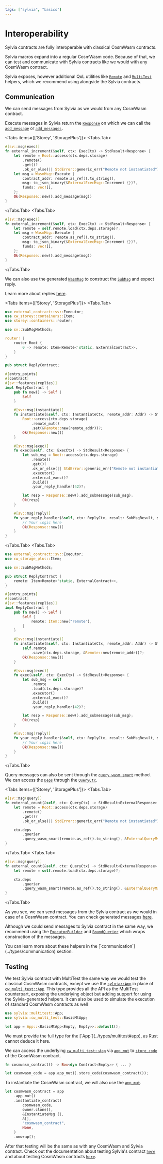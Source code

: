 ```yaml
---
tags: ["sylvia", "basics"]
---
```



# Interoperability

<Callout>Sylvia contracts are fully interoperable with classical CosmWasm contracts.</Callout>

Sylvia macros expand into a regular CosmWasm code. Because of that, we can test and communicate with
Sylvia contracts like we would with any CosmWasm contract.

Sylvia exposes, however additional QoL utilities like [`Remote`](../types/communication#remote) and
[`MultiTest`](../types/multitest) helpers, which we recommend using alongside the Sylvia contracts.

## Communication

We can send messages from Sylvia as we would from any CosmWasm contract.

Execute messages in Sylvia return the
[`Response`](https://docs.rs/cosmwasm-std/latest/cosmwasm_std/struct.Response.html) on which we can
call the
[`add_message`](https://docs.rs/cosmwasm-std/latest/cosmwasm_std/struct.Response.html#method.add_message)
or
[`add_messages`](https://docs.rs/cosmwasm-std/latest/cosmwasm_std/struct.Response.html#method.add_messages).

<Tabs items={['Storey', 'StoragePlus']}>
  <Tabs.Tab>

```rust {3, 8, 13}, template="sylvia-storey-contract"
#[sv::msg(exec)]
fn external_increment(&self, ctx: ExecCtx) -> StdResult<Response> {
    let remote = Root::access(ctx.deps.storage)
        .remote()
        .get()?
        .ok_or_else(|| StdError::generic_err("Remote not instantiated"))?;
    let msg = WasmMsg::Execute {
        contract_addr: remote.as_ref().to_string(),
        msg: to_json_binary(&ExternalExecMsg::Increment {})?,
        funds: vec![],
    };
    Ok(Response::new().add_message(msg))
}
```

  </Tabs.Tab>
  <Tabs.Tab>

```rust {3-4, 9}, template="sylvia-cw-storage-contract"
#[sv::msg(exec)]
fn external_increment(&self, ctx: ExecCtx) -> StdResult<Response> {
    let remote = self.remote.load(ctx.deps.storage)?;
    let msg = WasmMsg::Execute {
        contract_addr: remote.as_ref().to_string(),
        msg: to_json_binary(&ExternalExecMsg::Increment {})?,
        funds: vec![],
    };
    Ok(Response::new().add_message(msg))
}
```

  </Tabs.Tab>
</Tabs>

We can also use the generated
[`WasmMsg`](https://docs.rs/cosmwasm-std/latest/cosmwasm_std/enum.WasmMsg.html) to construct the
[`SubMsg`](https://docs.rs/cosmwasm-std/latest/cosmwasm_std/struct.SubMsg.html) and expect reply.

<Callout>Learn more about replies [here](../../core/entrypoints/reply).</Callout>

<Tabs items={['Storey', 'StoragePlus']}>
  <Tabs.Tab>

```rust {1, 4, 22-24, 30-38, 44-48}, template="sylvia-empty"
use external_contract::sv::Executor;
use cw_storey::containers::Item;
use storey::containers::router;

use sv::SubMsgMethods;

router! {
    router Root {
        0 -> remote: Item<Remote<'static, ExternalContract>>,
    }
}

pub struct ReplyContract;

#[entry_points]
#[contract]
#[sv::features(replies)]
impl ReplyContract {
    pub fn new() -> Self {
        Self
    }

    #[sv::msg(instantiate)]
    fn instantiate(&self, ctx: InstantiateCtx, remote_addr: Addr) -> StdResult<Response> {
        Root::access(ctx.deps.storage)
            .remote_mut()
            .set(&Remote::new(remote_addr))?;
        Ok(Response::new())
    }

    #[sv::msg(exec)]
    fn exec(&self, ctx: ExecCtx) -> StdResult<Response> {
        let sub_msg = Root::access(ctx.deps.storage)
            .remote()
            .get()?
            .ok_or_else(|| StdError::generic_err("Remote not instantiated"))?
            .executor()
            .external_exec()?
            .build()
            .your_reply_handler(42)?;

        let resp = Response::new().add_submessage(sub_msg);
        Ok(resp)
    }

    #[sv::msg(reply)]
    fn your_reply_handler(&self, ctx: ReplyCtx, result: SubMsgResult, your_payload: u64) -> StdResult<Response> {
        // Your logic here
        Ok(Response::new())
    }
}
```

  </Tabs.Tab>
  <Tabs.Tab>

```rust {1, 4, 22-24, 29-35, 41-45}, template="sylvia-empty"
use external_contract::sv::Executor;
use cw_storage_plus::Item;

use sv::SubMsgMethods;

pub struct ReplyContract {
    remote: Item<Remote<'static, ExternalContract>>,
}

#[entry_points]
#[contract]
#[sv::features(replies)]
impl ReplyContract {
    pub fn new() -> Self {
        Self {
            remote: Item::new("remote"),
        }
    }

    #[sv::msg(instantiate)]
    fn instantiate(&self, ctx: InstantiateCtx, remote_addr: Addr) -> StdResult<Response> {
        self.remote
            .save(ctx.deps.storage, &Remote::new(remote_addr))?;
        Ok(Response::new())
    }

    #[sv::msg(exec)]
    fn exec(&self, ctx: ExecCtx) -> StdResult<Response> {
        let sub_msg = self
            .remote
            .load(ctx.deps.storage)?
            .executor()
            .external_exec()?
            .build()
            .your_reply_handler(42)?;

        let resp = Response::new().add_submessage(sub_msg);
        Ok(resp)
    }

    #[sv::msg(reply)]
    fn your_reply_handler(&self, ctx: ReplyCtx, result: SubMsgResult, your_payload: u64) -> StdResult<Response> {
        // Your logic here
        Ok(Response::new())
    }
}
```

  </Tabs.Tab>
</Tabs>

Query messages can also be sent through the
[`query_wasm_smart`](https://docs.rs/cosmwasm-std/latest/cosmwasm_std/struct.QuerierWrapper.html#method.query_wasm_smart)
method. We can access the
[`Deps`](https://docs.rs/cosmwasm-std/latest/cosmwasm_std/struct.Deps.html) through the
[`QueryCtx`](../types/context).

<Tabs items={['Storey', 'StoragePlus']}>
  <Tabs.Tab>

```rust {9-11}, template="sylvia-storey-contract"
#[sv::msg(query)]
fn external_count(&self, ctx: QueryCtx) -> StdResult<ExternalResponse> {
    let remote = Root::access(ctx.deps.storage)
        .remote()
        .get()?
        .ok_or_else(|| StdError::generic_err("Remote not instantiated"))?;

    ctx.deps
        .querier
        .query_wasm_smart(remote.as_ref().to_string(), &ExternalQueryMsg::Count {})
}
```

  </Tabs.Tab>
  <Tabs.Tab>

```rust {5-7}, template="sylvia-cw-storage-contract"
#[sv::msg(query)]
fn external_count(&self, ctx: QueryCtx) -> StdResult<ExternalResponse> {
    let remote = self.remote.load(ctx.deps.storage)?;

    ctx.deps
        .querier
        .query_wasm_smart(remote.as_ref().to_string(), &ExternalQueryMsg::Count {})
}
```

  </Tabs.Tab>
</Tabs>

As you see, we can send messages from the Sylvia contract as we would in case of a CosmWasm
contract. You can check generated messages [here](../macros/generated-types/message-types).

Although we could send messages to Sylvia contract in the same way, we recommend using the
[`ExecutorBuilder`](../types/communication#executorbuilder) and
[`BoundQuerier`](../types/communication#boundquerier) which wraps construction of the messages.

<Callout>
  You can learn more about these helpers in the [`communication`](../types/communication) section.
</Callout>

## Testing

We test Sylvia contract with MultiTest the same way we would test the classical CosmWasm contracts,
except we use the [`sylvia::App`](../types/multitest#app) in place of
[`cw_multi_test::App`](https://docs.rs/cw-multi-test/latest/cw_multi_test/struct.App.html). This
type provides all the API as the MultiTest counterpart, exposing the underlying object but adding
support for using the Sylvia-generated helpers. It can also be used to simulate the execution of
standard CosmWasm contracts as well

```rust
use sylvia::multitest::App;
use sylvia::cw_multi_test::BasicMtApp;

let app = App::<BasicMtApp<Empty, Empty>>::default();
```

<Callout>
  We must provide the full type for the [`App`](../types/multitest#app), as Rust cannot deduce it
  here.
</Callout>

We can access the underlying
[`cw_multi_test::App`](https://docs.rs/cw-multi-test/latest/cw_multi_test/struct.App.html) via
[`app_mut`](https://docs.rs/sylvia/latest/sylvia/multitest/struct.App.html#method.app_mut) to
[`store_code`](https://docs.rs/cw-multi-test/latest/cw_multi_test/struct.App.html#method.store_code)
of the CosmWasm contract.

```rust
fn cosmwasm_contract() -> Box<dyn Contract<Empty>> { ... }

let cosmwasm_code = app.app_mut().store_code(cosmwasm_contract());
```

To instantiate the CosmWasm contract, we will also use the
[`app_mut`](https://docs.rs/sylvia/latest/sylvia/multitest/struct.App.html#method.app_mut).

```rust
let cosmwasm_contract = app
    .app_mut()
    .instantiate_contract(
        cosmwasm_code,
        owner.clone(),
        &InstantiateMsg {},
        &[],
        "cosmwasm_contract",
        None,
    )
    .unwrap();
```

After that testing will be the same as with any CosmWasm and Sylvia contract. Check out the
documentation about testing Sylvia's contract [`here`](../types/multitest) and about testing
CosmWasm contracts [`here`](../../cw-multi-test).
